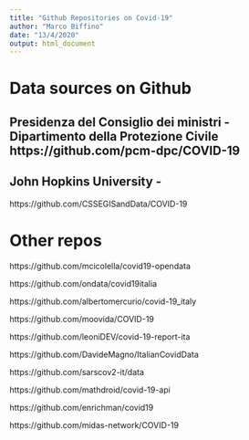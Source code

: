 ```yaml
---
title: "Github Repositories on Covid-19"
author: "Marco Biffino"
date: "13/4/2020"
output: html_document
---
```


# Data sources on Github

## Presidenza del Consiglio dei ministri - Dipartimento della Protezione Civile https://github.com/pcm-dpc/COVID-19

## John Hopkins University - 
https://github.com/CSSEGISandData/COVID-19

# Other repos

https://github.com/mcicolella/covid19-opendata

https://github.com/ondata/covid19italia

https://github.com/albertomercurio/covid-19_italy

https://github.com/moovida/COVID-19

https://github.com/leoniDEV/covid-19-report-ita

https://github.com/DavideMagno/ItalianCovidData

https://github.com/sarscov2-it/data

https://github.com/mathdroid/covid-19-api

https://github.com/enrichman/covid19

https://github.com/midas-network/COVID-19




